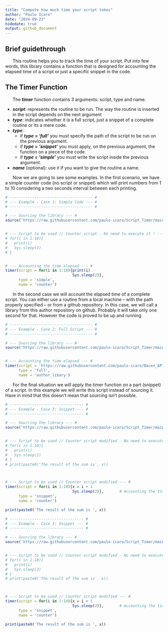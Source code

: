 ```yaml
---
title: "Compute how much time your script takes"
author: "Paulo Icaro"
date: "2024-09-23"
hidedate: true
output: github_document
---
```






<divs>

<!------------>
<!-- Part 1 -->
<!------------>

## Brief guidethrough

<p>
|       This routine helps you to track the time of your script. Put into few words, this library contains a function that is designed for accounting the elapsed time of a script or just a specific snippet in the code.
</p>


## The Timer Function
|       The **timer** function contains 3 arguments: script, type and name. 
*   ***script***: represents the routine to be run. The way the routine is inserted in the script depends on the next argument
*   ***type***: indicates whether it is a full script, just a snippet of a complete routine or its a mere code.
*   ***type***: 
    -   if ***type = 'full'*** you must specify the path of the script to be run on the previous argument.
    -   if ***type = 'snippet'*** you must apply, on the previous argument, the function on a piece of the code. 
    -   if ***type = 'simple'*** you must write the script inside the previous argument.
*   ***name*** (optional): use it if you want to give the routine a name.

|       Now we are going to see some examples. In the first scenario, we have a simple counter code (no script or snippet) which will print numbers from 1 to 10 considering a two seconds interval between each printing.


```r

# ------------------------------------- #
# --- Example - Case 1: Simple Code --- #
# ------------------------------------- #

# --- Sourcing the library --- #
source('https://raw.githubusercontent.com/paulo-icaro/Script_Timer/main/Timer.R')


# --- Script to be used // Counter script - No need to execute it ! --- #
# for(i in 1:10){
#   print(i)
#   Sys.sleep(2)
# }


# --- Accounting the time elapsed --- #
timer(script = for(i in 1:10){print(i)
                              Sys.sleep(2)},
      type = 'simple',
      name = 'counter')
```


|       In the second case we will account the elapsed time of a complete script. You can either use a routine from a local machine -- with the path properly specified -- or from a github repository. In this case, we will call a library from this author repository on github. Probably it will take only one second for that. However the code is proved to be up and running.


```r

# ------------------------------------- #
# --- Example - Case 2: Full Script --- #
# ------------------------------------- #

# --- Sourcing the library --- #
source('https://raw.githubusercontent.com/paulo-icaro/Script_Timer/main/Timer.R')


# --- Accounting the time elapsed --- #
timer(script = 'https://raw.githubusercontent.com/paulo-icaro/Bacen_API/main/Bacen_API.R',
      type = 'full',
      name = 'author_libary')
```


|       For the final situation we will apply the timer function on a part (snippet) of a script. In this example we will write this script instead of sourcing it. Have in mind that this doesn't mean that sourcing isn't possible.


``` r

# --------------------------------- #
# --- Example - Case 3: Snippet --- #
# --------------------------------- #

# --- Sourcing the library --- #
source('https://raw.githubusercontent.com/paulo-icaro/Script_Timer/main/Timer.R')


# --- Script to be used // Counter script modified - No need to execute it ! --- #
# for(i in 1:10){
#   print(i)
#   Sys.sleep(2)
# }
# print(paste0('The result of the sum is', x))



# --- Script to be used // Counter script modified --- #
timer(script = for(i in 1:10){x = i + 1
                              Sys.sleep(2)},       # Accounting the time elapsed
      type = 'snippet',
      name = 'counter')    

print(paste0('The result of the sum is ', x))
```


``` r

# --------------------------------- #
# --- Example - Case 3: Snippet --- #
# --------------------------------- #

# --- Sourcing the library --- #
source('https://raw.githubusercontent.com/paulo-icaro/Script_Timer/main/Timer.R')


# --- Script to be used // Counter script modified - No need to execute it ! --- #
# for(i in 1:10){
#   print(i)
#   Sys.sleep(2)
# }
# print(paste0('The result of the sum is', x))



# --- Script to be used // Counter script modified --- #
timer(script = for(i in 1:10){x = i + 1
                              Sys.sleep(2)},       # Accounting the time elapsed
      type = 'snippet',
      name = 'counter')    

print(paste0('The result of the sum is ', x))
```
</divs>